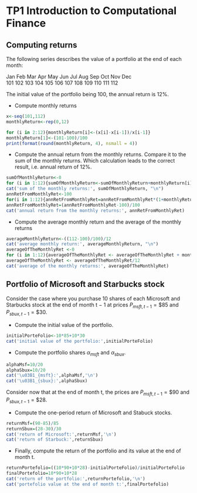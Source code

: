 # TP1 Introduction to Computational Finance

## Computing returns

The following series describes the value of a portfolio at the end of each month:  
  
Jan Feb Mar Apr May Jun Jul Aug Sep Oct Nov Dec  
101 102 103 104 105 106 107 108 109 110 111 112  
  
The initial value of the portfolio being 100, the annual return is 12%.

* Compute monthly returns
```{r}
x<-seq(101,112)
monthlyReturn<-rep(0,12)

for (i in 2:12){monthlyReturn[i]<-(x[i]-x[i-1])/x[i-1]}
monthlyReturn[1]<-(101-100)/100
print(format(round(monthlyReturn, 4), nsmall = 4))
```

* Compute the annual return from the monthly returns. Compare it to the sum of the
monthly returns. Which calculation leads to the correct result, i.e. annual return of
12%.

```{r}
sumOfMonthlyReturn<-0
for (i in 1:12){sumOfMonthlyReturn<-sumOfMonthlyReturn+monthlyReturn[i]}
cat('sum of the monthly returns:', sumOfMonthlyReturn, "\n")
annRetFromMonthlyRet<-100
for(i in 1:12){annRetFromMonthlyRet=annRetFromMonthlyRet*(1+monthlyReturn[i])}
annRetFromMonthlyRet=(annRetFromMonthlyRet-100)/100
cat('annual return from the monthly returns:', annRetFromMonthlyRet)
```

* Compute the average monthly return and the average of the monthly returns
```{r}
averageMonthlyReturn<-((112-100)/100)/12
cat('average monthly return:', averageMonthlyReturn, "\n")
averageOfTheMonthlyRet <-0
for (i in 1:12){averageOfTheMonthlyRet <- averageOfTheMonthlyRet + monthlyReturn[i]}
averageOfTheMonthlyRet <- averageOfTheMonthlyRet/12
cat('average of the monthly returns:', averageOfTheMonthlyRet)
```
## Portfolio of Microsoft and Starbucks stock

Consider the case where you purchase 10 shares of each Microsoft and Starbucks stock at
the end of month t − 1 at prices $P_{msft,t−1} = \$85$ and $P_{sbux,t−1} = \$30$.

* Compute the initial value of the portfolio.
```{r}
initialPorteFolio<-10*85+10*30
cat('initial value of the portfolio:',initialPorteFolio)
```

* Compute the portfolio shares $α_{msft}$ and $α_{sbux}$.
```{r}
alphaMsf=10/20
alphaSbux=10/20
cat('\u03B1_{msft}:',alphaMsf,'\n')
cat('\u03B1_{sbux}:',alphaSbux)

```
Consider now that at the end of month t, the prices are $P_{msft,t−1} = \$90$ and $P_{sbux,t−1} = \$28$.  

* Compute the one-period return of Microsoft and Stabuck stocks.
```{r}
returnMsf=(90-85)/85
returnSbux=(28-30)/30
cat('return of Microsoft:',returnMsf,'\n')
cat('return of Starbuck:',returnSbux)
```

* Finally, compute the return of the portfolio and its value at the end of month t.
```{r}
returnPortefolio=((10*90+10*28)-initialPorteFolio)/initialPorteFolio
finalPortefolio=10*90+10*28
cat('return of the portfolio:',returnPortefolio,'\n')
cat('portefolio value at the end of month t:',finalPortefolio)
```
```{r}

```
```{r}

```
```{r}

```









